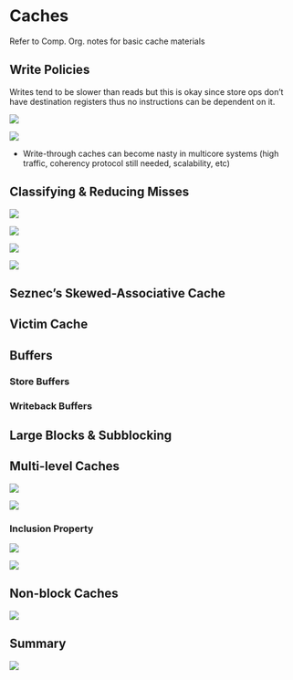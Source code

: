 # Caches


Refer to Comp. Org. notes for basic cache materials


## Write Policies

Writes tend to be slower than reads but this is okay since store ops don't have destination registers thus no instructions can be dependent on it.

![](images/cache/writepol-1.png)

![](images/cache/writepol-2.png)

- Write-through caches can become nasty in multicore systems (high traffic, coherency protocol still needed, scalability, etc)

## Classifying & Reducing Misses

![](images/cache/miss-class-3cs.png)

![](images/cache/red-conf-miss.png)

![](images/cache/sw-appr-reduce-miss.png)

![](images/cache/expo-cach-sw.png)

## Seznec's Skewed-Associative Cache

<!-- TODO -->

## Victim Cache

## Buffers

### Store Buffers


### Writeback Buffers

## Large Blocks & Subblocking



## Multi-level Caches

![](images/cache/multilvl-cache.png)

![](images/cache/multilvlcachedesign.png)

### Inclusion Property

![](images/cache/inclusionprop.png)

![](images/cache/inclusionvio.png)


## Non-block Caches


![](images/cache/nonblockingcache.png)

## Summary


![](images/cache/improv-cache-summary.png)